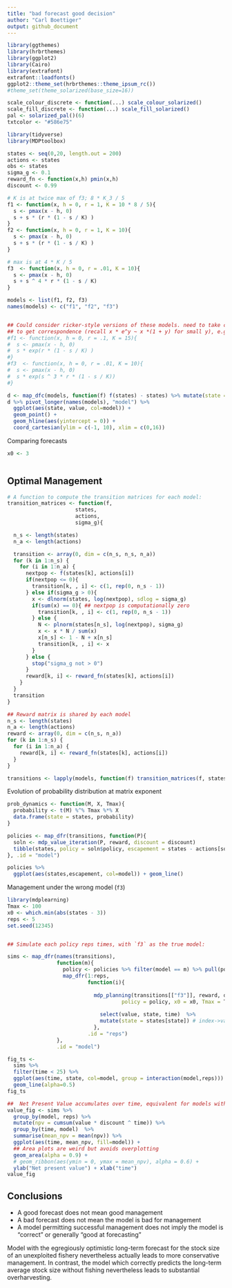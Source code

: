 ```yaml
---
title: "bad forecast good decision"
author: "Carl Boettiger"
output: github_document
---
```


```r
library(ggthemes)
library(hrbrthemes)
library(ggplot2)
library(Cairo)
library(extrafont)
extrafont::loadfonts()
ggplot2::theme_set(hrbrthemes::theme_ipsum_rc())
#theme_set(theme_solarized(base_size=16))

scale_colour_discrete <- function(...) scale_colour_solarized()
scale_fill_discrete <- function(...) scale_fill_solarized()
pal <- solarized_pal()(6)
txtcolor <- "#586e75"
```


```r
library(tidyverse)
library(MDPtoolbox)
```


```r
states <- seq(0,20, length.out = 200)
actions <- states
obs <- states
sigma_g <- 0.1
reward_fn <- function(x,h) pmin(x,h)
discount <- 0.99

# K is at twice max of f3; 8 * K_3 / 5
f1 <- function(x, h = 0, r = 1, K = 10 * 8 / 5){
  s <- pmax(x - h, 0)
  s + s * (r * (1 - s / K) )
}
f2 <- function(x, h = 0, r = 1, K = 10){
  s <- pmax(x - h, 0)
  s + s * (r * (1 - s / K) )
}

# max is at 4 * K / 5 
f3  <- function(x, h = 0, r = .01, K = 10){
  s <- pmax(x - h, 0)
  s + s ^ 4 * r * (1 - s / K)
}

models <- list(f1, f2, f3)
names(models) <- c("f1", "f2", "f3")


## Could consider ricker-style versions of these models. need to take care to set limits correctly
## to get correspondence (recall x * e^y ~ x *(1 + y) for small y), e.g. something like
#f1 <- function(x, h = 0, r = .1, K = 15){
#  s <- pmax(x - h, 0)
#  s * exp(r * (1 - s / K) )
#}
#f3  <- function(x, h = 0, r = .01, K = 10){
#  s <- pmax(x - h, 0)
#  s * exp(s ^ 3 * r * (1 - s / K))
#}

```




```r
d <- map_dfc(models, function(f) f(states) - states) %>% mutate(state = states)
d %>% pivot_longer(names(models), "model") %>%
  ggplot(aes(state, value, col=model)) +
  geom_point() + 
  geom_hline(aes(yintercept = 0)) + 
  coord_cartesian(ylim = c(-1, 10), xlim = c(0,16))
```


Comparing forecasts

```r
x0 <- 3



```


## Optimal Management

```r
# A function to compute the transition matrices for each model:
transition_matrices <- function(f,
                      states,
                      actions,
                      sigma_g){

  n_s <- length(states)
  n_a <- length(actions)

  transition <- array(0, dim = c(n_s, n_s, n_a))
  for (k in 1:n_s) {
    for (i in 1:n_a) {
      nextpop <- f(states[k], actions[i])
      if(nextpop <= 0){
        transition[k, , i] <- c(1, rep(0, n_s - 1))
      } else if(sigma_g > 0){
        x <- dlnorm(states, log(nextpop), sdlog = sigma_g)
        if(sum(x) == 0){ ## nextpop is computationally zero
          transition[k, , i] <- c(1, rep(0, n_s - 1))
        } else {
          N <- plnorm(states[n_s], log(nextpop), sigma_g)
          x <- x * N / sum(x)
          x[n_s] <- 1 - N + x[n_s]
          transition[k, , i] <- x
        }
      } else {
        stop("sigma_g not > 0")
      }
      reward[k, i] <- reward_fn(states[k], actions[i])
    }
  }
  transition
}

## Reward matrix is shared by each model
n_s <- length(states)
n_a <- length(actions)
reward <- array(0, dim = c(n_s, n_a))
for (k in 1:n_s) {
  for (i in 1:n_a) {
    reward[k, i] <- reward_fn(states[k], actions[i])
  }
}

transitions <- lapply(models, function(f) transition_matrices(f, states, actions, sigma_g))

```


Evolution of probability distribution at matrix exponent

```r
prob_dynamics <- function(M, X, Tmax){
  probability <- t(M) %^% Tmax %*% X 
  data.frame(state = states, probability)
}
```



```r

policies <- map_dfr(transitions, function(P){
  soln <- mdp_value_iteration(P, reward, discount = discount)
  tibble(states, policy = soln$policy, escapement = states - actions[soln$policy])
}, .id = "model")

```


```r
policies %>%
  ggplot(aes(states,escapement, col=model)) + geom_line()
```






Management under the wrong model (`f3`)



```r
library(mdplearning)
Tmax <- 100
x0 <- which.min(abs(states - 3))
reps <- 5
set.seed(12345)


## Simulate each policy reps times, with `f3` as the true model:

sims <- map_dfr(names(transitions), 
                function(m){
                  policy <- policies %>% filter(model == m) %>% pull(policy)
                  map_dfr(1:reps, 
                          function(i){
                            
                            mdp_planning(transitions[["f3"]], reward, discount,
                                     policy = policy, x0 = x0, Tmax = Tmax) %>%
                              
                              select(value, state, time)  %>% 
                              mutate(state = states[state]) # index->value
                            },
                          .id = "reps")
                },
                .id = "model")


```

```r
fig_ts <- 
  sims %>%
  filter(time < 25) %>%
  ggplot(aes(time, state, col=model, group = interaction(model,reps))) + 
  geom_line(alpha=0.5) 
fig_ts
```

```r
##  Net Present Value accumulates over time, equivalent for models with near-identical management stategy
value_fig <- sims %>% 
  group_by(model, reps) %>%
  mutate(npv = cumsum(value * discount ^ time)) %>%
  group_by(time, model)  %>% 
  summarise(mean_npv = mean(npv)) %>%
  ggplot(aes(time, mean_npv, fill=model)) +
  ## Area plots are weird but avoids overplotting
  geom_area(alpha = 0.9) +
  # geom_ribbon(aes(ymin = 0, ymax = mean_npv), alpha = 0.6) + 
  ylab("Net present value") + xlab("time")  
value_fig
```

## Conclusions



- A good forecast does not mean good management
- A bad forecast does not mean the model is bad for management
- A model permitting successful management does not imply the model is "correct" or generally "good at forecasting"


Model with the egregiously optimistic long-term forecast for the stock size of an unexploited fishery nevertheless actually leads to more conservative management.  In contrast, the model which correctly predicts the long-term average stock size without fishing nevertheless leads to substantial overharvesting.  






